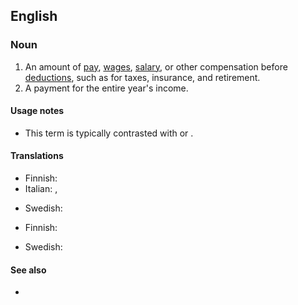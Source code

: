 ==English==

===Noun===
{{en-noun|-}}

# An amount of [[pay]], [[wage]]s, [[salary]], or other compensation before [[deduction]]s, such as for taxes, insurance, and retirement.
# A payment for the entire year's income.

====Usage notes====
* This term is typically contrasted with {{m|en|net pay}} or {{m|en|take-home pay}}.

====Translations====
{{trans-top|amount of pay before any deductions}}
* Finnish: {{t+|fi|bruttopalkka}}
* Italian: {{t|it|retribuzione lorda}}, {{t|it|paga lorda}}
{{trans-mid}}
* Swedish: {{t|sv|bruttolön|c}}
{{trans-bottom}}

{{trans-top|payment for the entire year's income}}
* Finnish: {{t+|fi|vuosipalkka}}
{{trans-mid}}
* Swedish: {{t+|sv|årslön|c}}
{{trans-bottom}}

====See also====
* {{l|en|net earnings}}